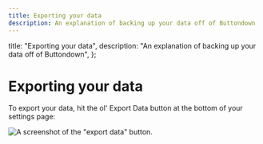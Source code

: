 ```yaml
---
title: Exporting your data
description: An explanation of backing up your data off of Buttondown
---
```



  title: "Exporting your data",
  description: "An explanation of backing up your data off of Buttondown",
};

# Exporting your data

To export your data, hit the ol' Export Data button at the bottom of your settings page:

![A screenshot of the "export data" button.](/images/exporting.png)
